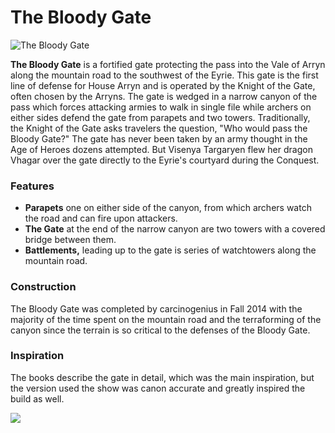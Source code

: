 

# The Bloody Gate

<Image src="https://cdn.sanity.io/images/1as7cn02/production/e972a00b57d569d729bc771526cde74a86316914-1366x706.png?w=976&h=350&fit=crop&crop=center&auto=format" alt="The Bloody Gate" width={976} height={350}  />

<ProjectDetails
  floatRight
  region="Vale"
  house="House Arryn"
  type="Castle"
  status="Completed"
  warp="/warp bloodygate"
  projectLead="carcinogenius"
  dateStarted="June 1, 2014"
  dateCompleted="June 1, 2014"
/>

**The Bloody Gate** is a fortified gate protecting the pass into the Vale of Arryn along the mountain road to the southwest of the Eyrie. This gate is the first line of defense for House Arryn and is operated by the Knight of the Gate, often chosen by the Arryns. The gate is wedged in a narrow canyon of the pass which forces attacking armies to walk in single file while archers on either sides defend the gate from parapets and two towers. Traditionally, the Knight of the Gate asks travelers the question, "Who would pass the Bloody Gate?" The gate has never been taken by an army thought in the Age of Heroes dozens attempted. But Visenya Targaryen flew her dragon Vhagar over the gate directly to the Eyrie's courtyard during the Conquest.

### Features

* **Parapets** one on either side of the canyon, from which archers watch the road and can fire upon attackers.
* **The Gate** at the end of the narrow canyon are two towers with a covered bridge between them.
* **Battlements,** leading up to the gate is series of watchtowers along the mountain road.

### Construction

The Bloody Gate was completed by carcinogenius in Fall 2014 with the majority of the time spent on the mountain road and the terraforming of the canyon since the terrain is so critical to the defenses of the Bloody Gate.

### Inspiration

The books describe the gate in detail, which was the main inspiration, but the version used the show was canon accurate and greatly inspired the build as well.


![](https://cdn.sanity.io/images/1as7cn02/production/de590e1c0e1baf1f4589e102e1aed7cc0acb3cf5-1280x720.png)
